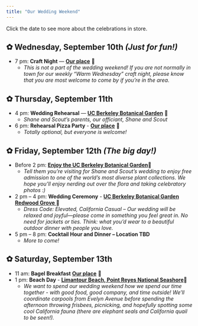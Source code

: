 ```yaml
---
title: "Our Wedding Weekend"
---
```


Click the date to see more about the celebrations in store.

::: {.callout collapse="true"}
## ✿ Wednesday, September 10th *(Just for fun!)*

- 7 pm: **Craft Night** — <a href="https://maps.app.goo.gl/ZjDJ4quR9V2WwYxH9" target="_blank" rel="noopener noreferrer"><strong>Our place</strong></a> 🧶  
  - *This is not a part of the wedding weekend! If you are not normally in town for our weekly "Warm Wednesday" craft night, please know that you are most welcome to come by if you're in the area.*

:::

::: {.callout collapse="true"}
## ✿ Thursday, September 11th

-   4 pm: **Wedding Rehearsal** — <a href="https://maps.app.goo.gl/KK8gGJY2njR5Muki8" target="_blank" rel="noopener noreferrer"><strong>UC Berkeley Botanical Garden</strong></a> 🌿
    -   *Shane and Scout's parents, our officiant, Shane and Scout*
-   6 pm: **Rehearsal Pizza Party** - <a href="https://maps.app.goo.gl/ZjDJ4quR9V2WwYxH9" target="_blank" rel="noopener noreferrer"><strong>Our place</strong></a> 🏡
    -   *Totally optional, but everyone is welcome!*
:::

::: {.callout collapse="true"}
## ✿ Friday, September 12th *(The big day!)*

-   Before 2 pm: <a href="https://maps.app.goo.gl/LyEPk8q4N4b5d8xcA" target="_blank" rel="noopener noreferrer"><strong>Enjoy the UC Berkeley Botanical Garden</strong></a>🌲
    -   *Tell them you're visiting for Shane and Scout's wedding to enjoy free admission to one of the world's most diverse plant collections. We hope you'll enjoy nerding out over the flora and taking celebratory photos :)*
-   2 pm -- 4 pm: **Wedding Ceremony** - <a href="https://maps.app.goo.gl/KK8gGJY2njR5Muki8" target="_blank" rel="noopener noreferrer"><strong>UC Berkeley Botanical Garden Redwood Grove </strong></a> 🧡
    -   *Dress Code: Elevated, California Casual -- Our wedding will be relaxed and joyful---please come in something you feel great in. No need for jackets or ties. Think: what you'd wear to a beautiful outdoor dinner with people you love.*
-   5 pm -- 8 pm: **Cocktail Hour and Dinner -- Location TBD**
    -   *More to come!*
:::

::: {.callout collapse="true"}
## ✿ Saturday, September 13th

-   11 am: **Bagel Breakfast** <a href="https://maps.app.goo.gl/ZjDJ4quR9V2WwYxH9" target="_blank" rel="noopener noreferrer"><strong>Our place</strong></a> 🏡
-   1 pm: **Beach Day** - <a href="https://maps.app.goo.gl/SFXLGZFNPCnha2uy5" target="_blank" rel="noopener noreferrer"><strong>Limantour Beach, Point Reyes National Seashore</strong></a>🌊
    -   *We want to spend our wedding weekend how we spend our time together - with good food, good company, and time outside! We'll coordinate carpools from Evelyn Avenue before spending the afternoon throwing frisbees, picnicking, and hopefully spotting some cool California fauna (there are elephant seals and California quail to be seen!).*
:::
